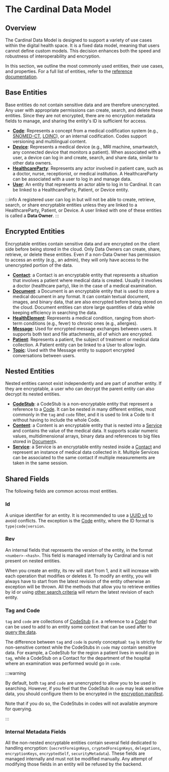 # The Cardinal Data Model

## Overview

The Cardinal Data Model is designed to support a variety of use cases within the digital health space. It is a fixed 
data model, meaning that users cannot define custom models. This decision enhances both the speed and robustness of 
interoperability and encryption.

In this section, we outline the most commonly used entities, their use cases, and properties. For a full list of 
entities, refer to the [reference documentation](TODO).

## Base Entities

Base entities do not contain sensitive data and are therefore unencrypted. Any user with appropriate permissions can 
create, search, and delete these entities. Since they are not encrypted, there are no encryption metadata fields to 
manage, and sharing the entity's ID is sufficient for access.

- [**Code**](/nsdk/explanations/data-model/code): Represents a concept from a medical codification system 
(e.g., [SNOMED-CT](https://www.snomed.org/what-is-snomed-ct), [LOINC](https://loinc.org/)), or an internal codification. 
Codes support versioning and multilingual content.
- [**Device**](/nsdk/explanations/data-model/device): Represents a medical device (e.g., MRI machine, smartwatch, 
any connected device that monitors a patient). When associated with a user, a device can log in and create, search, and
share data, similar to other data owners.
- [**HealthcareParty**](/nsdk/explanations/data-model/healthcareparty): Represents any actor involved in patient care, 
such as a doctor, nurse, receptionist, or medical institution. A HealthcareParty can be associated with a user to log 
in and manage data.
- [**User**](/nsdk/explanations/data-model/user): An entity that represents an actor able to log in to Cardinal. It can 
be linked to a HealthcareParty, Patient, or Device entity.

:::info
A registered user can log in but will not be able to create, retrieve, search, or share encryptable entities unless they 
are linked to a HealthcareParty, Patient, or Device. A user linked with one of these entities is called a **Data Owner**.
:::

## Encrypted Entities

Encryptable entities contain sensitive data and are encrypted on the client side before being stored in the cloud.
Only Data Owners can create, share, retrieve, or delete these entities. Even if a non-Data Owner has permission to 
access an entity (e.g., an admin), they will only have access to the unencrypted portion of the data.

- [**Contact**](/nsdk/explanations/data-model/contact): a Contact is an encryptable entity that represents a situation that involves a patient where
medical data is created. Usually it involves a doctor (healthcare party), like in the case of a medical examination.
- [**Document**](nsdk/explanations/data-model/document): a Document is an encryptable entity that is used to store a medical document in any format.
It can contain textual document, images, and binary data, that are also encrypted before being stored on the cloud.
Document entities can store large quantities of data while keeping efficiency in searching the data.
- [**HealthElement**](nsdk/explanations/data-model/healthelement): Represents a medical condition, ranging from short-term 
conditions (e.g., fever) to chronic ones (e.g., allergies).
- [**Message**](/nsdk/explanations/data-model/message): Used for encrypted message exchanges between users. It supports
both text and file attachments, all of which are encrypted.
- [**Patient**](/nsdk/explanations/data-model/patient): Represents a patient, the subject of treatment or medical data 
collection. A Patient entity can be linked to a User to allow login.
- [**Topic**](/nsdk/explanations/data-model/topic): Used with the Message entity to support encrypted conversations 
between users.

## Nested Entities

Nested entities cannot exist independently and are part of another entity. If they are encryptable, a user who can 
decrypt the parent entity can also decrypt its nested entities.

- [**CodeStub**](/nsdk/explanations/data-model/codestub): a CodeStub is a non-encryptable entity that represent a 
reference to a [Code](/nsdk/explanations/data-model/code). It can be nested in many different entities, most commonly 
in the `tag` and `code` filter, and it is used to link a Code to it without having to include the whole Code.
- [**Content**](/nsdk/explanations/data-model/content): a Content is an encryptable entity that is nested into a
[Service](/nsdk/explanations/data-model/service) and contains the value of the medical data. It supports scalar numeric
values, multidimensional arrays, binary data and references to big files stored in [Document](nsdk/explanations/data-model/document)s.
- [**Service**](/nsdk/explanations/data-model/service): a Service is an encryptable entity nested inside a [Contact](/nsdk/explanations/data-model/contact)
and represent an instance of medical data collected in it. Multiple Services can be associated to the same contact if
multiple measurements are taken in the same session.


## Shared Fields

The following fields are common across most entities.

### Id

A unique identifier for an entity. It is recommended to use a [UUID v4](https://en.wikipedia.org/wiki/Universally_unique_identifier#Version_4_(random)) 
to avoid conflicts. The exception is the [Code](/nsdk/explanations/data-model/code) entity, where the ID format 
is `type|code|version`.

### Rev

An internal fields that represents the version of the entity, in the format `<number>-<hash>`. This field is managed
internally by Cardinal and is not present on nested entities.

When you create an entity, its rev will start from 1, and it will increase with each operation that modifies or deletes it.
To modify an entity, you will always have to start from the latest revision of the entity otherwise an exception will be
thrown. All the methods that allow you to retrieve entities by id or using [other search criteria](nsdk/how-to/querying-data) 
will return the latest revision of each entity.

### Tag and Code

`tag` and `code` are collections of [CodeStub](/nsdk/explanations/data-model/codestub) (i.e. a reference to a [Code](/nsdk/explanations/data-model/code))
that can be used to add to an entity some context that can be used after to [query the data](nsdk/how-to/querying-data).

The difference between `tag` and `code` is purely conceptual: `tag` is strictly for non-sensitive context while the
CodeStubs in `code` may contain sensitive data. For example, a CodeStub for the region a patient lives in would go in
`tag`, while a CodeStub on a Contact for the department of the hospital where an examination was performed would go in
`code`.

:::warning

By default, both `tag` and `code` are unencrypted to allow you to be used in searching. However, if you feel that the
CodeStub in `code` may leak sensitive data, you should configure them to be encrypted in the [encryption manifest](/nsdk/how-to/initialize-the-sdk/configure-what-to-encrypt).

Note that if you do so, the CodeStubs in codes will not available anymore for querying.

:::

### Internal Metadata Fields

All the non-nested encryptable entities contain several field dedicated to handling encryption: (`secretForeignKeys`,
`cryptedForeignKeys`, `delegations`, `encryptionKeys`, `encryptedSelf`, `securityMetadata`). These fields are managed
internally and must not be modified manually. Any attempt of modifying those fields in an entity will be refused by the
backend.